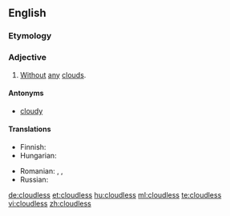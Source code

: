 ==English==

===Etymology===
{{suffix|cloud|less}}

===Adjective===
{{en-adj}}

# {{weather}} [[without|Without]] [[any]] [[cloud]]s.

====Antonyms====
* [[cloudy]]

====Translations====
{{trans-top|without any clouds}}
* Finnish: {{t+|fi|pilvetön}}
* Hungarian: {{t+|hu|felhőtlen}}
{{trans-mid}}
* Romanian: {{t-|ro|senin}},  {{t+|ro|clar}},  {{t-|ro|limpede}}
* Russian: {{t|ru|безоблачный|tr=b'ezóblačnyj}}
{{trans-bottom}}

[[de:cloudless]]
[[et:cloudless]]
[[hu:cloudless]]
[[ml:cloudless]]
[[te:cloudless]]
[[vi:cloudless]]
[[zh:cloudless]]